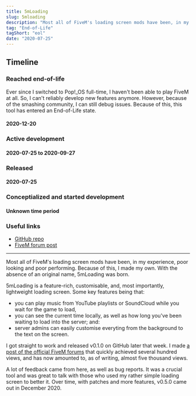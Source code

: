 ```yaml
---
title: 5mLoading
slug: 5mloading
description: "Most all of FiveM's loading screen mods have been, in my experience, poor looking and poor performing. Because of this, I made my own."
tag: "End-of-Life"
tagShort: "eol"
date: "2020-07-25"
---
```


<h2>Timeline</h2>
<section id="timeline">
  <section className="eol"> 
    <h3>Reached end-of-life</h3>
    <p>
      Ever since I switched to Pop!_OS full-time, I haven't been able to play FiveM at all. So, I can't reliably develop new features anymore. However, because of the smashing community, I can still debug issues. Because of this, this tool has entered an End-of-Life state.
    </p>
    <h4 className="minor">2020-12-20</h4>
  </section>
  <section className="active">
    <h3>Active development</h3>
    <h4 className="minor">2020-07-25 to 2020-09-27</h4>
  </section>
  <section className="released">
    <h3>Released</h3>
    <h4 className="minor">2020-07-25</h4>
  </section>
  <section className="progress">
    <h3>Conceptialized and started development</h3>
    <h4 className="minor">Unknown time period</h4>
  </section> 
</section>

### Useful links
- [GitHub repo](https://github.com/doamatto/5m_loading)
- [FiveM forum post](https://forum.cfx.re/t/release-5mloading-yet-another-loading-screen/1459768)

---

Most all of FiveM's loading screen mods have been, in my experience, poor looking and poor performing. Because of this, I made my own. With the absence of an original name, 5mLoading was born.

5mLoading is a feature-rich, customisable, and, most importantly, lightweight loading screen. Some key features being that:
- you can play music from YouTube playlists or SoundCloud while you wait for the game to load,
- you can see the current time locally, as well as how long you've been waiting to load into the server; and:
- server admins can easily customise everyting from the background to the text on the screen.

I got straight to work and released v0.1.0 on GitHub later that week. I made [a post of the official FiveM forums](https://forum.cfx.re/t/release-5mloading-yet-another-loading-screen/1459768) that quickly achieved several hundred views, and has now amounted to, as of writing, almost five thousand views.

A lot of feedback came from here, as well as bug reports. It was a crucial tool and was great to talk with those who used my rather simple loading screen to better it. Over time, with patches and more features, v0.5.0 came out in December 2020.

